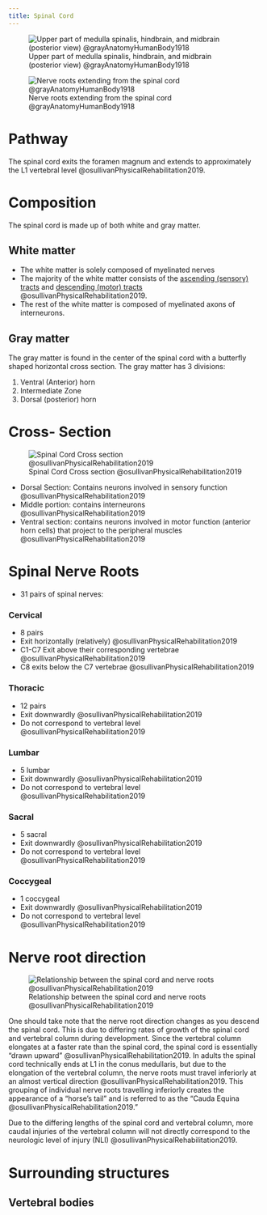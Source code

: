```yaml
---
title: Spinal Cord
---
```



![Upper part of medulla spinalis, hindbrain, and midbrain (posterior view) @grayAnatomyHumanBody1918](/The Archive/Images/Gray anatomy 1918 images/Neurology/image792 Upper part of medulla spinalis and hind- and mid-brains posterior aspect exposed in situ.gif)

![Nerve roots extending from the spinal cord @grayAnatomyHumanBody1918](/The Archive/Images/Gray anatomy 1918 images/Neurology/image796 A portion of the spinal cord, showing its right lateral surface. The dura is opened and arranged to show the nerve roots.gif){#fig-gray1918-image796}

# Pathway

The spinal cord exits the foramen magnum and extends to approximately the L1 vertebral level @osullivanPhysicalRehabilitation2019.

# Composition

The spinal cord is made up of both white and gray matter.

## White matter

- The white matter is solely composed of myelinated nerves
- The majority of the white matter consists of the [ascending (sensory) tracts]({{< var ref-ascending-tracts.path >}}) and [descending (motor) tracts]({{< var ref-descending-tracts.path >}}) @osullivanPhysicalRehabilitation2019.
- The rest of the white matter is composed of myelinated axons of interneurons.

## Gray matter

The gray matter is found in the center of the spinal cord with a butterfly shaped horizontal cross section.
The gray matter has 3 divisions:

1. Ventral (Anterior) horn 
1. Intermediate Zone 
1. Dorsal (posterior) horn 

# Cross- Section

![Spinal Cord Cross section @osullivanPhysicalRehabilitation2019](/The Archive/Neuroscience/Neuroanatomy/Spinal Cord/images/osullivan fig20.1 spinal cord cross section.png)


- Dorsal Section: Contains neurons involved in sensory function @osullivanPhysicalRehabilitation2019
- Middle portion: contains interneurons @osullivanPhysicalRehabilitation2019
- Ventral section: contains neurons involved in motor function (anterior horn cells) that project to the peripheral muscles @osullivanPhysicalRehabilitation2019

# Spinal Nerve Roots

- 31 pairs of spinal nerves: 

:::{layout-ncol="3"}

### Cervical    

- 8 pairs
- Exit horizontally (relatively) @osullivanPhysicalRehabilitation2019
- C1-C7 Exit above their corresponding vertebrae @osullivanPhysicalRehabilitation2019
- C8 exits below the C7 vertebrae @osullivanPhysicalRehabilitation2019

### Thoracic

- 12 pairs
- Exit downwardly @osullivanPhysicalRehabilitation2019
- Do not correspond to vertebral level @osullivanPhysicalRehabilitation2019

### Lumbar

- 5 lumbar
- Exit downwardly @osullivanPhysicalRehabilitation2019
- Do not correspond to vertebral level @osullivanPhysicalRehabilitation2019

### Sacral

- 5 sacral
- Exit downwardly @osullivanPhysicalRehabilitation2019
- Do not correspond to vertebral level @osullivanPhysicalRehabilitation2019

### Coccygeal

- 1 coccygeal
- Exit downwardly @osullivanPhysicalRehabilitation2019
- Do not correspond to vertebral level @osullivanPhysicalRehabilitation2019
:::

# Nerve root direction

![Relationship between the spinal cord and nerve roots @osullivanPhysicalRehabilitation2019](/The Archive/Neuroscience/Neuroanatomy/Spinal Cord/images/osullivan fig20.2 spinal cord and nerve roots.png)

One should take note that the nerve root direction changes as you descend the spinal cord.
This is due to differing rates of growth of the spinal cord and vertebral column during development.
Since the vertebral column elongates at a faster rate than the spinal cord, the spinal cord is essentially "drawn upward" @osullivanPhysicalRehabilitation2019.
In adults the spinal cord technically ends at L1 in the conus medullaris, but due to the elongation of the vertebral column, the nerve roots must travel inferiorly at an almost vertical direction @osullivanPhysicalRehabilitation2019.
This grouping of individual nerve roots travelling inferiorly creates the appearance of a "horse's tail" and is referred to as the "Cauda Equina @osullivanPhysicalRehabilitation2019."

::: {.callout-tip title="Clinical Significance"}
Due to the differing lengths of the spinal cord and vertebral column, more caudal injuries of the vertebral column will not directly correspond to the neurologic level of injury (NLI) @osullivanPhysicalRehabilitation2019.
:::



# Surrounding structures



## Vertebral bodies